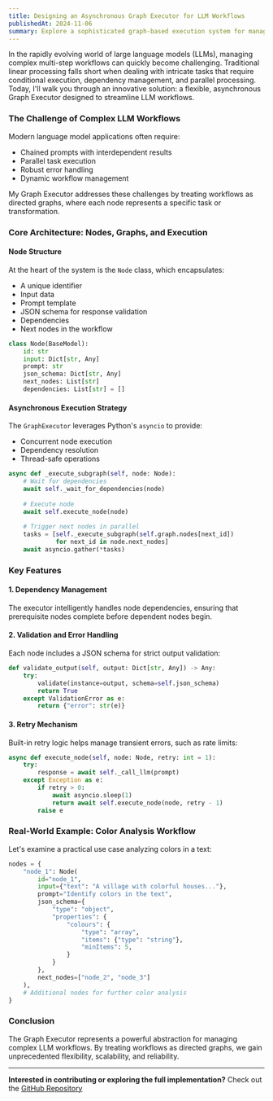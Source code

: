 ```yaml
---
title: Designing an Asynchronous Graph Executor for LLM Workflows
publishedAt: 2024-11-06
summary: Explore a sophisticated graph-based execution system for managing complex language model workflows
---
```


In the rapidly evolving world of large language models (LLMs), managing complex multi-step workflows can quickly become challenging. Traditional linear processing falls short when dealing with intricate tasks that require conditional execution, dependency management, and parallel processing. Today, I'll walk you through an innovative solution: a flexible, asynchronous Graph Executor designed to streamline LLM workflows.

### The Challenge of Complex LLM Workflows

Modern language model applications often require:
- Chained prompts with interdependent results
- Parallel task execution
- Robust error handling
- Dynamic workflow management

My Graph Executor addresses these challenges by treating workflows as directed graphs, where each node represents a specific task or transformation.

### Core Architecture: Nodes, Graphs, and Execution

#### Node Structure
At the heart of the system is the `Node` class, which encapsulates:
- A unique identifier
- Input data
- Prompt template
- JSON schema for response validation
- Dependencies
- Next nodes in the workflow

```python
class Node(BaseModel):
    id: str
    input: Dict[str, Any]
    prompt: str
    json_schema: Dict[str, Any]
    next_nodes: List[str]
    dependencies: List[str] = []
```

#### Asynchronous Execution Strategy

The `GraphExecutor` leverages Python's `asyncio` to provide:
- Concurrent node execution
- Dependency resolution
- Thread-safe operations

```python
async def _execute_subgraph(self, node: Node):
    # Wait for dependencies
    await self._wait_for_dependencies(node)
    
    # Execute node
    await self.execute_node(node)
    
    # Trigger next nodes in parallel
    tasks = [self._execute_subgraph(self.graph.nodes[next_id]) 
             for next_id in node.next_nodes]
    await asyncio.gather(*tasks)
```

### Key Features

#### 1. Dependency Management
The executor intelligently handles node dependencies, ensuring that prerequisite nodes complete before dependent nodes begin.

#### 2. Validation and Error Handling
Each node includes a JSON schema for strict output validation:

```python
def validate_output(self, output: Dict[str, Any]) -> Any:
    try:
        validate(instance=output, schema=self.json_schema)
        return True
    except ValidationError as e:
        return {"error": str(e)}
```

#### 3. Retry Mechanism
Built-in retry logic helps manage transient errors, such as rate limits:

```python
async def execute_node(self, node: Node, retry: int = 1):
    try:
        response = await self._call_llm(prompt)
    except Exception as e:
        if retry > 0:
            await asyncio.sleep(1)
            return await self.execute_node(node, retry - 1)
        raise e
```

### Real-World Example: Color Analysis Workflow

Let's examine a practical use case analyzing colors in a text:

```python
nodes = {
    "node_1": Node(
        id="node_1",
        input={"text": "A village with colorful houses..."},
        prompt="Identify colors in the text",
        json_schema={
            "type": "object",
            "properties": {
                "colours": {
                    "type": "array",
                    "items": {"type": "string"},
                    "minItems": 5,
                }
            }
        },
        next_nodes=["node_2", "node_3"]
    ),
    # Additional nodes for further color analysis
}
```

### Conclusion

The Graph Executor represents a powerful abstraction for managing complex LLM workflows. By treating workflows as directed graphs, we gain unprecedented flexibility, scalability, and reliability.

---

**Interested in contributing or exploring the full implementation?** 
Check out the [GitHub Repository](https://github.com/jessedoka/promptgraph)